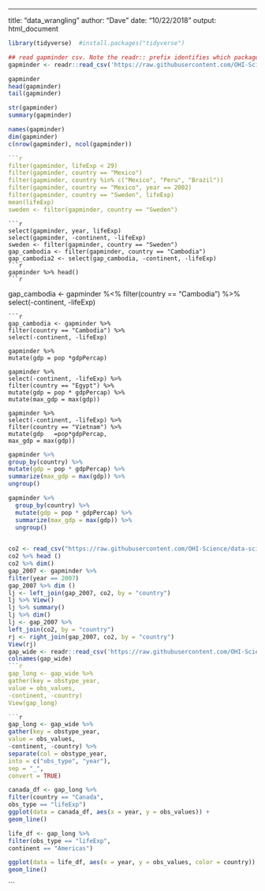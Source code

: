 ---
title: "data_wrangling"
author: "Dave"
date: "10/22/2018"
output: html_document


```r
library(tidyverse)  #install.packages("tidyverse")
```

```r
## read gapminder csv. Note the readr:: prefix identifies which package it's in
gapminder <- readr::read_csv('https://raw.githubusercontent.com/OHI-Science/data-science-training/master/data/gapminder.csv')
```
```r
gapminder
head(gapminder)
tail(gapminder)

str(gapminder)
summary(gapminder)

names(gapminder)
dim(gapminder)
c(nrow(gapminder), ncol(gapminder))

```r
filter(gapminder, lifeExp < 29)
filter(gapminder, country == "Mexico")
filter(gapminder, country %in% c("Mexico", "Peru", "Brazil"))
filter(gapminder, country == "Mexico", year == 2002)
filter(gapminder, country == "Sweden", lifeExp)
mean(lifeExp)
sweden <- filter(gapminder, country == "Sweden")

```

```
```r
select(gapminder, year, lifeExp)
select(gapminder, -continent, -lifeExp)
sweden <- filter(gapminder, country == "Sweden")
gap_cambodia <- filter(gapminder, country == "Cambodia")
gap_cambodia2 <- select(gap_cambodia, -continent, -lifeExp)
```r
gapminder %>% head()
```r

```

gap_cambodia <- gapminder %<%
filter(country == "Cambodia") %>%
select(-continent, -lifeExp)

```
```r
gap_cambodia <- gapminder %>% 
filter(country == "Cambodia") %>% 
select(-continent, -lifeExp)

gapminder %>% 
mutate(gdp = pop *gdpPercap)

gapminder %>% 
select(-continent, -lifeExp) %>% 
filter(country == "Egypt") %>% 
mutate(gdp = pop * gdpPercap) %>% 
mutate(max_gdp = max(gdp))

gapminder %>% 
select(-continent, -lifeExp) %>% 
filter(country == "Vietnam") %>% 
mutate(gdp   =pop*gdpPercap,
max_gdp = max(gdp)) 
```
```r
gapminder %>% 
group_by(country) %>%
mutate(gdp = pop * gdpPercap) %>%
summarize(max_gdp = max(gdp)) %>%
ungroup()


```
```r
gapminder %>%
  group_by(country) %>%
  mutate(gdp = pop * gdpPercap) %>%
  summarize(max_gdp = max(gdp)) %>%
  ungroup()
  
```
```r
co2 <- read_csv("https://raw.githubusercontent.com/OHI-Science/data-science-training/master/data/co2.csv")
co2 %>% head ()
co2 %>% dim()
gap_2007 <- gapminder %>%
filter(year == 2007)
gap_2007 %>% dim ()
lj <- left_join(gap_2007, co2, by = "country")
lj %>% View()
lj %>% summary()
lj %>% dim()
lj <- gap_2007 %>% 
left_join(co2, by = "country")
rj <- right_join(gap_2007, co2, by = "country")
View(rj)
gap_wide <- readr::read_csv('https://raw.githubusercontent.com/OHI-Science/data-science-training/master/data/gapminder_wide.csv')
colnames(gap_wide)
```r
gap_long <- gap_wide %>% 
gather(key = obstype_year,
value = obs_values,
-continent, -country)
View(gap_long)

```r
gap_long <- gap_wide %>% 
gather(key = obstype_year,
value = obs_values,
-continent, -country) %>% 
separate(col = obstype_year,
into = c("obs_type", "year"),
sep = "_",
convert = TRUE)

```
```r
canada_df <- gap_long %>% 
filter(country == "Canada",
obs_type == "lifeExp")
ggplot(data = canada_df, aes(x = year, y = obs_values)) +
geom_line()

```
```r
life_df <- gap_long %>% 
filter(obs_type == "lifeExp",
continent == "Americas")

ggplot(data = life_df, aes(x = year, y = obs_values, color = country)) +
geom_line()
```







```



